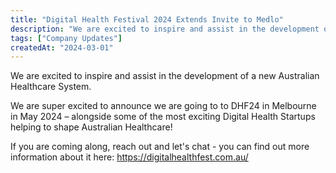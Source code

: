 ```yaml
---
title: "Digital Health Festival 2024 Extends Invite to Medlo"
description: "We are excited to inspire and assist in the development of a new Australian Healthcare System."
tags: ["Company Updates"]
createdAt: "2024-03-01"
---
```


We are excited to inspire and assist in the development of a new Australian Healthcare System.

We are super excited to announce we are going to to DHF24 in Melbourne in May 2024 – alongside some of the most exciting Digital Health Startups helping to shape Australian Healthcare!

If you are coming along, reach out and let's chat - you can find out more information about it here: https://digitalhealthfest.com.au/


